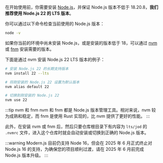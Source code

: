 在开始使用前，你需要安装 [Node.js](https://nodejs.org/)，并保证 Node.js 版本不低于 18.20.8，**我们推荐使用 Node.js 22 的 LTS 版本**。

你可以通过以下命令检查当前使用的 Node.js 版本：

```bash
node -v
```

如果你当前的环境中尚未安装 Node.js，或是安装的版本低于 18，可以通过 [nvm](https://github.com/nvm-sh/nvm) 或 [fnm](https://github.com/Schniz/fnm) 安装需要的版本。

 下面是通过 nvm 安装 Node.js 22 LTS 版本的例子：

```bash
# 安装 Node.js 22 的长期支持版本
nvm install 22 --lts

# 将刚安装的 Node.js 22 设置为默认版本
nvm alias default 22

# 切换到刚安装的 Node.js 22
nvm use 22
```

:::tip nvm 和 fnm
nvm 和 fnm 都是 Node.js 版本管理工具。相对来说，nvm 较为成熟和稳定，而 fnm 是使用 Rust 实现的，比 nvm 提供了更好的性能。
:::

此外，在安装 nvm 或 fnm 后，然后只要仓库根目录下有内容为 `lts/jod` 的 `.nvmrc` 文件，进入这个仓库时就会自动安装或切换到正确的 Node.js 版本。

:::warning
Modern.js 目前仍支持 Node 16，但会在 2025 年 6 月正式终止对 Node.js 16 的支持，为确保您的项目顺利过渡，请在 2025 年 6 月前完成 Node.js 版本升级。
:::
